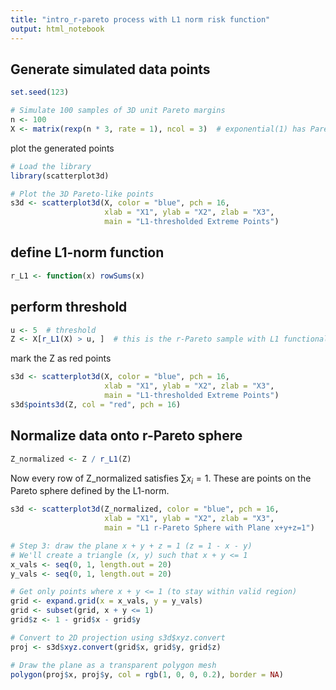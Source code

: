 ```yaml
---
title: "intro_r-pareto process with L1 norm risk function"
output: html_notebook
---
```


## Generate simulated data points
```r
set.seed(123)

# Simulate 100 samples of 3D unit Pareto margins
n <- 100
X <- matrix(rexp(n * 3, rate = 1), ncol = 3)  # exponential(1) has Pareto(1) tail

```

plot the generated points
```r
# Load the library
library(scatterplot3d)

# Plot the 3D Pareto-like points
s3d <- scatterplot3d(X, color = "blue", pch = 16,
                     xlab = "X1", ylab = "X2", zlab = "X3",
                     main = "L1-thresholded Extreme Points")
```
## define L1-norm function
```r
r_L1 <- function(x) rowSums(x) 
```

## perform threshold
```r
u <- 5  # threshold
Z <- X[r_L1(X) > u, ]  # this is the r-Pareto sample with L1 functional
```

mark the Z as red points
```r
s3d <- scatterplot3d(X, color = "blue", pch = 16,
                     xlab = "X1", ylab = "X2", zlab = "X3",
                     main = "L1-thresholded Extreme Points")
s3d$points3d(Z, col = "red", pch = 16)
```

## Normalize data onto r-Pareto sphere
```r
Z_normalized <- Z / r_L1(Z)
```

Now every row of Z_normalized satisfies $\sum{x_i} = 1$. These are points on the Pareto sphere defined by the L1-norm.

```r
s3d <- scatterplot3d(Z_normalized, color = "blue", pch = 16,
                     xlab = "X1", ylab = "X2", zlab = "X3",
                     main = "L1 r-Pareto Sphere with Plane x+y+z=1")

# Step 3: draw the plane x + y + z = 1 (z = 1 - x - y)
# We'll create a triangle (x, y) such that x + y <= 1
x_vals <- seq(0, 1, length.out = 20)
y_vals <- seq(0, 1, length.out = 20)

# Get only points where x + y <= 1 (to stay within valid region)
grid <- expand.grid(x = x_vals, y = y_vals)
grid <- subset(grid, x + y <= 1)
grid$z <- 1 - grid$x - grid$y

# Convert to 2D projection using s3d$xyz.convert
proj <- s3d$xyz.convert(grid$x, grid$y, grid$z)

# Draw the plane as a transparent polygon mesh
polygon(proj$x, proj$y, col = rgb(1, 0, 0, 0.2), border = NA)
```

